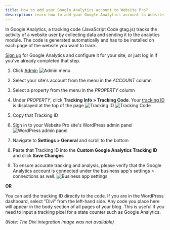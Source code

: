 ```yaml
---
title: How to add your Google Analytics account to Website Pro?
description: Learn how to add your Google Analytics account to Website Pro to track website user activity.
---
```


In Google Analytics, a tracking code (JavaScript Code gtag.js) tracks the activity of a website user by collecting data and sending it to the analytics module. The code is generated automatically and has to be installed on each page of the website you want to track.

[Sign up](https://analytics.google.com/analytics/web/) for Google Analytics and configure it for your site, or just log in if you've already completed that step.

1. Click [Admin](https://support.google.com/analytics/answer/6132368)
   ![Admin menu](./img/admin-menu.jpg)

2. Select your site's account from the menu in the *ACCOUNT* column

3. Select a property from the menu in the *PROPERTY* column

4. Under *PROPERTY*, click **Tracking Info > Tracking Code**. Your [tracking ID](https://support.google.com/analytics/answer/7372977) is displayed at the top of the page
   ![Tracking ID](./img/tracking-id.jpg)
   ![Tracking Code](./img/tracking-code.jpg)

5. Copy that Tracking ID

6. Sign in to your Website Pro site's WordPress admin panel
   ![WordPress admin panel](./img/wordpress-admin.jpg)

7. Navigate to **Settings > General** and scroll to the bottom

8. Paste that Tracking ID into the **Custom Google Analytics Tracking ID** and click **Save Changes**

9. To ensure accurate tracking and analysis, please verify that the Google Analytics account is connected under the business app's settings > connections as well.
   ![Business app settings](./img/business-app-settings.jpg)

**OR**

You can add the tracking ID directly to the code. If you are in the WordPress dashboard, select "Divi" from the left-hand side. Any code you place here will appear in the body section of all pages of your blog. This is useful if you need to input a tracking pixel for a state counter such as Google Analytics.

*(Note: The Divi integration image was not available)*